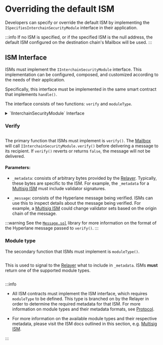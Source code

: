 
# Overriding the default ISM

Developers can specify or override the default ISM by implementing the `ISpecifiesInterchainSecurityModule` interface in their application.

:::info
If no ISM is specified, or if the specified ISM is the null address, the default ISM configured on the destination chain's Mailbox will be used.
:::

## ISM Interface

ISMs must implement the `IInterchainSecurityModule` interface. This implementation can be configured, composed, and customized according to the needs of their application.

Specifically, this interface must be implemented in the same smart contract that implements `handle()`.

The interface consists of two functions: `verify` and `moduleType`.

<details>
<summary>`IInterchainSecurityModule` Interface</summary>

<Tabs groupId="lang">
<TabItem value="sol" label="Solidity">

```solidity file=<rootDir>/node_modules/@hyperlane-xyz/core/contracts/interfaces/IInterchainSecurityModule.sol

```

</TabItem>
</Tabs>
</details>

### Verify

```solidity file=<rootDir>/node_modules/@hyperlane-xyz/core/contracts/interfaces/IInterchainSecurityModule.sol#L27-L38

```

The primary function that ISMs must implement is `verify()`. The [Mailbox](../mailbox.mdx) will call `IInterchainSecurityModule.verify()` before delivering a message to its recipient. If `verify()` reverts or returns `false`, the message will not be delivered.

#### Parameters:

- `_metadata`: consists of arbitrary bytes provided by the [Relayer](../agents/relayer.mdx). Typically, these bytes are specific to the ISM. For example, the `_metadata` for a [Multisig ISM](multisig-ISM.mdx) must include validator signatures.

- `_message`: consists of the Hyperlane message being verified. ISMs can use this to inspect details about the message being verified. For example, a [Multisig ISM](multisig-ISM.mdx) could change validator sets based on the origin chain of the message.

:::warning
See the [`Message.sol`](https://github.com/hyperlane-xyz/hyperlane-monorepo/blob/main/solidity/contracts/libs/Message.sol) library for more information on the format of the Hyperlane message passed to `verify()`.
:::

### Module type

The secondary function that ISMs must implement is `moduleType()`.

```solidity file=<rootDir>/node_modules/@hyperlane-xyz/core/contracts/interfaces/IInterchainSecurityModule.sol#L20-L25

```

This is used to signal to the [Relayer](../agents/relayer.mdx) what to include in `_metadata`. ISMs **must** return one of the supported module types.

```solidity file=<rootDir>/node_modules/@hyperlane-xyz/core/contracts/interfaces/IInterchainSecurityModule.sol#L5-L18

```

:::info

- All ISM contracts must implement the ISM interface, which requires `moduleType` to be defined.
  This type is branched on by the Relayer in order to determine the required metadata for that ISM.
  For more information on module types and their metadata formats, see [Protocol](/docs/protocol/ISM/modular-security.mdx#module-type).

- For more information on the available module types and their respective metadata, please visit the ISM docs outlined in this section, e.g. [Multisig ISM](./multisig-ISM.mdx).

:::
